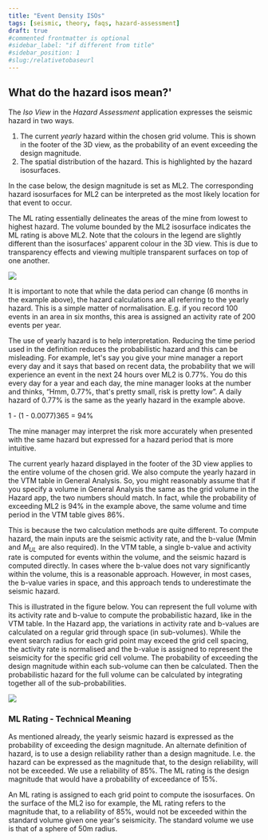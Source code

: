 ```yaml
---
title: "Event Density ISOs"
tags: [seismic, theory, faqs, hazard-assessment]
draft: true
#commented frontmatter is optional
#sidebar_label: "if different from title"
#sidebar_position: 1
#slug:/relativetobaseurl
---
```



## What do the hazard isos mean?'

The _Iso View_ in the _Hazard Assessment_ application expresses the seismic hazard in two ways.

1. The current _yearly_ hazard within the chosen grid volume. This is shown in the footer of the 3D view, as the probability of an event exceeding the design magnitude.
2. The spatial distribution of the hazard. This is highlighted by the hazard isosurfaces.

In the case below, the design magnitude is set as ML2\. The corresponding hazard isosurfaces for ML2 can be interpreted as the most likely location for that event to occur.

The ML rating essentially delineates the areas of the mine from lowest to highest hazard. The volume bounded by the ML2 isosurface indicates the ML rating is above ML2\. Note that the colours in the legend are slightly different than the isosurfaces' apparent colour in the 3D view. This is due to transparency effects and viewing multiple transparent surfaces on top of one another.

![](/img/Hazard-Isos.png)

It is important to note that while the data period can change (6 months in the example above), the hazard calculations are all referring to the yearly hazard. This is a simple matter of normalisation. E.g. if you record 100 events in an area in six months, this area is assigned an activity rate of 200 events per year.

The use of yearly hazard is to help interpretation. Reducing the time period used in the definition reduces the probabilistic hazard and this can be misleading. For example, let's say you give your mine manager a report every day and it says that based on recent data, the probability that we will experience an event in the next 24 hours over ML2 is 0.77%. You do this every day for a year and each day, the mine manager looks at the number and thinks, “Hmm, 0.77%, that's pretty small, risk is pretty low”. A daily hazard of 0.77% is the same as the yearly hazard in the example above.

1 - (1 - 0.0077)365 = 94%

The mine manager may interpret the risk more accurately when presented with the same hazard but expressed for a hazard period that is more intuitive.

The current yearly hazard displayed in the footer of the 3D view applies to the entire volume of the chosen grid. We also compute the yearly hazard in the VTM table in General Analysis. So, you might reasonably assume that if you specify a volume in General Analysis the same as the grid volume in the Hazard app, the two numbers should match. In fact, while the probability of exceeding ML2 is 94% in the example above, the same volume and time period in the VTM table gives 86%.

This is because the two calculation methods are quite different. To compute hazard, the main inputs are the seismic activity rate, and the b-value (Mmin and $M_{UL}$ are also required). In the VTM table, a single b-value and activity rate is computed for events within the volume, and the seismic hazard is computed directly. In cases where the b-value does not vary significantly within the volume, this is a reasonable approach. However, in most cases, the b-value varies in space, and this approach tends to underestimate the seismic hazard.

This is illustrated in the figure below. You can represent the full volume with its activity rate and b-value to compute the probabilistic hazard, like in the VTM table. In the Hazard app, the variations in activity rate and b-values are calculated on a regular grid through space (in sub-volumes). While the event search radius for each grid point may exceed the grid cell spacing, the activity rate is normalised and the b-value is assigned to represent the seismicity for the specific grid cell volume. The probability of exceeding the design magnitude within each sub-volume can then be calculated. Then the probabilistic hazard for the full volume can be calculated by integrating together all of the sub-probabilities.

![](/img/Integrate-probabilities.png)

### ML Rating - Technical Meaning

As mentioned already, the yearly seismic hazard is expressed as the probability of exceeding the design magnitude. An alternate definition of hazard, is to use a design reliability rather than a design magnitude. I.e. the hazard can be expressed as the magnitude that, to the design reliability, will not be exceeded. We use a reliability of 85%. The ML rating is the design magnitude that would have a probability of exceedance of 15%.

An ML rating is assigned to each grid point to compute the isosurfaces. On the surface of the ML2 iso for example, the ML rating refers to the magnitude that, to a reliability of 85%, would not be exceeded within the standard volume given one year's seismicity. The standard volume we use is that of a sphere of 50m radius.
